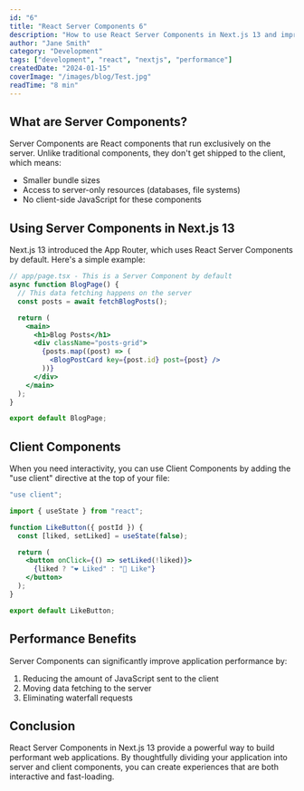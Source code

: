 ```yaml
---
id: "6"
title: "React Server Components 6"
description: "How to use React Server Components in Next.js 13 and improve performance"
author: "Jane Smith"
category: "Development"
tags: ["development", "react", "nextjs", "performance"]
createdDate: "2024-01-15"
coverImage: "/images/blog/Test.jpg"
readTime: "8 min"
---
```


## What are Server Components?

Server Components are React components that run exclusively on the server. Unlike traditional components, they don't get shipped to the client, which means:

- Smaller bundle sizes
- Access to server-only resources (databases, file systems)
- No client-side JavaScript for these components

## Using Server Components in Next.js 13

Next.js 13 introduced the App Router, which uses React Server Components by default. Here's a simple example:

```jsx
// app/page.tsx - This is a Server Component by default
async function BlogPage() {
  // This data fetching happens on the server
  const posts = await fetchBlogPosts();

  return (
    <main>
      <h1>Blog Posts</h1>
      <div className="posts-grid">
        {posts.map((post) => (
          <BlogPostCard key={post.id} post={post} />
        ))}
      </div>
    </main>
  );
}

export default BlogPage;
```

## Client Components

When you need interactivity, you can use Client Components by adding the "use client" directive at the top of your file:

```jsx
"use client";

import { useState } from "react";

function LikeButton({ postId }) {
  const [liked, setLiked] = useState(false);

  return (
    <button onClick={() => setLiked(!liked)}>
      {liked ? "❤️ Liked" : "🤍 Like"}
    </button>
  );
}

export default LikeButton;
```

## Performance Benefits

Server Components can significantly improve application performance by:

1. Reducing the amount of JavaScript sent to the client
2. Moving data fetching to the server
3. Eliminating waterfall requests

## Conclusion

React Server Components in Next.js 13 provide a powerful way to build performant web applications. By thoughtfully dividing your application into server and client components, you can create experiences that are both interactive and fast-loading.
